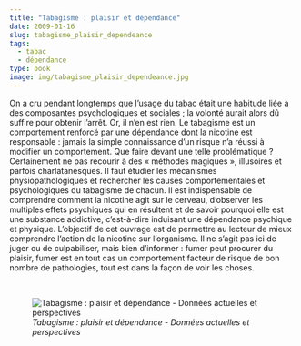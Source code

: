 ```yaml
---
title: "Tabagisme : plaisir et dépendance"
date: 2009-01-16
slug: tabagisme_plaisir_dependeance
tags:
  - tabac
  - dépendance
type: book
image: img/tabagisme_plaisir_dependeance.jpg
---
```


On a cru pendant longtemps que l'usage du tabac était une habitude liée à des composantes psychologiques et sociales ; la volonté aurait alors dû suffire pour obtenir l'arrêt.
Or, il n'en est rien.
Le tabagisme est un comportement renforcé par une dépendance dont la nicotine est responsable : jamais la simple connaissance d'un risque n'a réussi à modifier un comportement.
Que faire devant une telle problématique ?
Certainement ne pas recourir à des « méthodes magiques », illusoires et parfois charlatanesques.
Il faut étudier les mécanismes physiopathologiques et rechercher les causes comportementales et psychologiques du tabagisme de chacun.
Il est indispensable de comprendre comment la nicotine agit sur le cerveau, d'observer les multiples effets psychiques qui en résultent et de savoir pourquoi elle est une substance addictive, c'est-à-dire induisant une dépendance psychique et physique.
L’objectif de cet ouvrage est de permettre au lecteur de mieux comprendre l’action de la nicotine sur l’organisme.
Il ne s’agit pas ici de juger ou de culpabiliser, mais bien d’informer : fumer peut procurer du plaisir, fumer est en tout cas un comportement facteur de risque de bon nombre de pathologies, tout est dans la façon de voir les choses.

<br>

![_Tabagisme : plaisir et dépendance - Données actuelles et perspectives_](img/tabagisme_plaisir_dependeance.jpg)
